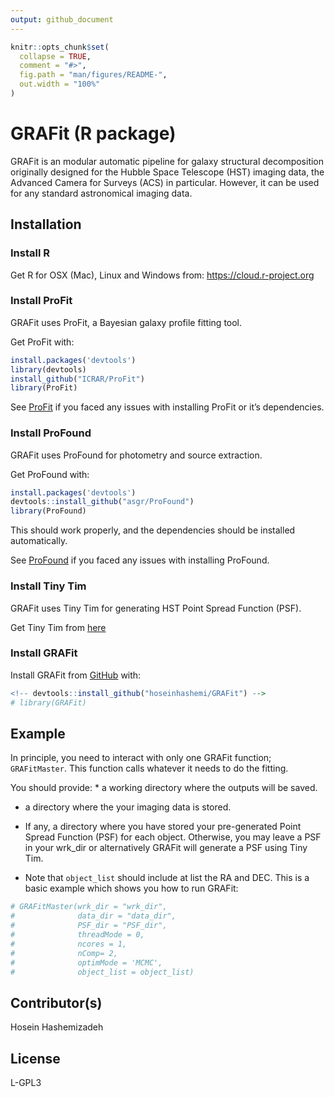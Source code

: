 ```yaml
---
output: github_document
---
```


<!-- README.md is generated from README.Rmd. Please edit that file -->

```r
knitr::opts_chunk$set(
  collapse = TRUE,
  comment = "#>",
  fig.path = "man/figures/README-",
  out.width = "100%"
)
```

# GRAFit (R package)

<!-- badges: start -->
<!-- badges: end -->

GRAFit is an modular automatic pipeline for galaxy structural decomposition originally designed for the Hubble Space Telescope (HST) imaging data, the Advanced Camera for Surveys (ACS) in particular. However, it can be used for any standard astronomical imaging data. 
<!-- At it's core GRAFit uses ProFit galaxy fitting package. -->

## Installation

### Install R

Get R for OSX (Mac), Linux and Windows from: [https://cloud.r-project.org](https://cloud.r-project.org)

### Install ProFit

GRAFit uses ProFit, a Bayesian galaxy profile fitting tool.

Get ProFit with:

``` r
install.packages('devtools')
library(devtools)
install_github("ICRAR/ProFit")
library(ProFit)
```

See [ProFit](https://github.com/ICRAR/ProFit) if you faced any issues with installing ProFit or it's dependencies.


### Install ProFound

GRAFit uses ProFound for photometry and source extraction.

Get ProFound with:

``` r
install.packages('devtools')
devtools::install_github("asgr/ProFound")
library(ProFound)
```

This should work properly, and the dependencies should be installed automatically.

See [ProFound](https://github.com/asgr/ProFound) if you faced any issues with installing ProFound.


### Install Tiny Tim
GRAFit uses Tiny Tim for generating HST Point Spread Function (PSF).

Get Tiny Tim from [here](https://www.stsci.edu/hst/instrumentation/focus-and-pointing/focus/tiny-tim-hst-psf-modeling)



### Install GRAFit
<!-- You can install the released version of GRAFit from [CRAN](https://CRAN.R-project.org) with:-->

<!-- ``` r -->
<!-- install.packages("GRAFit") -->
<!-- ``` -->


Install GRAFit from [GitHub](https://github.com/hoseinhashemi/GRAFit) with:

``` r
<!-- devtools::install_github("hoseinhashemi/GRAFit") -->
# library(GRAFit)
```


## Example

In principle, you need to interact with only one GRAFit function; `GRAFitMaster`. This function calls whatever it needs to do the fitting.

You should provide:
* a working directory where the outputs will be saved.

* a directory where the your imaging data is stored.

* If any, a directory where you have stored your pre-generated Point Spread Function (PSF) for each object. Otherwise, you may leave a PSF in your wrk_dir or alternatively GRAFit will generate a PSF using Tiny Tim. 

* Note that `object_list` should include at list the RA and DEC.
This is a basic example which shows you how to run GRAFit:

```r
# GRAFitMaster(wrk_dir = "wrk_dir", 
#              data_dir = "data_dir", 
#              PSF_dir = "PSF_dir", 
#              threadMode = 0, 
#              ncores = 1, 
#              nComp= 2, 
#              optimMode = 'MCMC', 
#              object_list = object_list)
```


## Contributor(s)
Hosein Hashemizadeh

## License
L-GPL3

